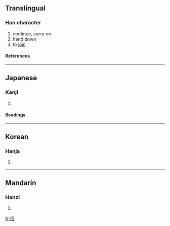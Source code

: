 ==Translingual==
===Han character===
{{Han char|rad=人|as=05|sn=7|four=|canj=人尸竹口 (OSHR)}}
# continue, carry on
# hand down
# to [[join]]
====References====
{{Han ref|kx=0098.050|dkj=00501|dj=0206.160|hdz=10140.060|uh=4F4B|ud=20299}}
----
==Japanese==
===Kanji===
{{ja-kanji|grade=|rs=人05}}
# {{defn|Japanese}} 
====Readings====
{{ja-readings|on=[[しょう]] (shō), [[じょう]] (jō)|kun=[[たすける]] (tasukeru)}}
----
==Korean==
===Hanja===
{{ko-hanja|hangeul=소|rv=so|mr=so}}
# {{defn|Korean}}
----
==Mandarin==
===Hanzi===
{{cmn-hanzi|pin=[[shào]] (shao4)|wg=<sup>4</sup>}}
# {{defn|Mandarin}}

[[fr:佋]]